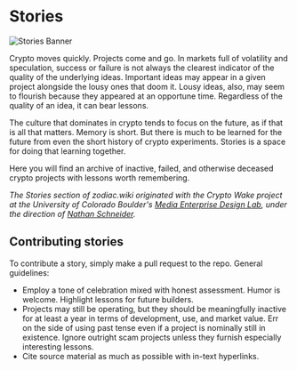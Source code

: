 # Stories

![Stories Banner](/libray-of-the-zodiac.jpg)

Crypto moves quickly. Projects come and go. In markets full of volatility and speculation, success or failure is not always the clearest indicator of the quality of the underlying ideas. Important ideas may appear in a given project alongside the lousy ones that doom it. Lousy ideas, also, may seem to flourish because they appeared at an opportune time. Regardless of the quality of an idea, it can bear lessons.

The culture that dominates in crypto tends to focus on the future, as if that is all that matters. Memory is short. But there is much to be learned for the future from even the short history of crypto experiments. Stories is a space for doing that learning together.

Here you will find an archive of inactive, failed, and otherwise deceased crypto projects with lessons worth remembering.

*The Stories section of zodiac.wiki originated with the Crypto Wake project at the University of Colorado Boulder's [Media Enterprise Design Lab](https://www.colorado.edu/lab/medlab/), under the direction of [Nathan Schneider](https://x.com/ntnsndr).*

## Contributing stories

To contribute a story, simply make a pull request to the repo. General guidelines:

- Employ a tone of celebration mixed with honest assessment. Humor is welcome. Highlight lessons for future builders.
- Projects may still be operating, but they should be meaningfully inactive for at least a year in terms of development, use, and market value. Err on the side of using past tense even if a project is nominally still in existence. Ignore outright scam projects unless they furnish especially interesting lessons.
- Cite source material as much as possible with in-text hyperlinks.